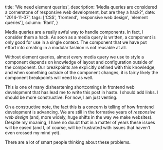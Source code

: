   title: 'We need element queries',
  description:
    'Media queries are considered a cornerstone of responsive web development, but are they a hack?',
  date: '2014-11-07',
  tags: ['CSS', 'frontend', 'responsive web design', 'element queries'],
  column: 'Rant',
}

Media queries are a really awful way to handle components. In fact, I consider them a hack. As soon as a media query is written, a component is only good for use in a single context. The component that we have put effort into creating in a modular fashion is not reusable at all.

Without element queries, almost every media query we use to style a component depends on knowledge of layout and configuration outside of the component. Our breakpoints are explicitly defined with this knowledge, and when something outside of the component changes, it is fairly likely the component breakpoints will need to as well.

This is one of many disheartening shortcomings in frontend web development that has lead me to write this post in haste. I should add links. I should be more constructive. For now, I am just venting.

On a constructive note, the fact this is a concern is telling of how frontend development is advancing. We are still in the formative years of _responsive web design_ (and, more widely, huge shifts in the way we make websites). Despite my moaning, I have no doubt that in a matter of years these issues will be eased (and I, of course, will be frustrated with issues that haven't even crossed my mind yet).

There are a lot of smart people thinking about these problems.
